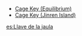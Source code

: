 {{Disambiguation}}
*[[Cage Key (Equilibrium)]]
*[[Cage Key (Jinren Island)]]

[[es:Llave de la jaula]]